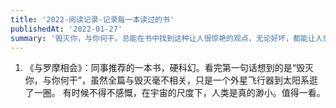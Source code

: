 ```yaml
---
title: '2022-阅读记录-记录每一本读过的书'
publishedAt: '2022-01-27'
summary: '毁灭你，与你何干。总能在书中找到这种让人很惊艳的观点，无论好坏，都能让人感到真实。在如今这个无法言说的社会里，仿佛只有在书中才能窥见一点真实。'
---
```



1. 《与罗摩相会》：同事推荐的一本书，硬科幻。看完第一句话想到的是“毁灭你，与你何干”，虽然全篇与毁灭毫不相关，只是一个外星飞行器到太阳系逛了一圈。
有时候不得不感慨，在宇宙的尺度下，人类是真的渺小。值得一看。